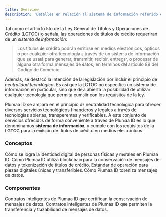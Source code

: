 ```yaml
---
title: Overview
description: 'Detalles en relación al sistema de información referido en la LGTOC'
---
```


Tal como el artículo 5to de la Ley General de Títulos y Operaciones de Crédito (LGTOC) lo señala, las operaciones de títulos de crédito requeriran de un _sistema de información_:

> Los títulos de crédito podrán emitirse en medios electrónicos, ópticos o por cualquier otra tecnología a través de un sistema de información que se usará para generar, transmitir, recibir, entregar, o procesar de alguna otra forma mensajes de datos, en términos del artículo 89 del Código de Comercio.

Además, se destacó la intención de la legislación por incluir el principio de _neutralidad tecnológica_. Es así que la LGTOC no especifica un sistema de información en particular, sino que deja abierta la posibilidad de utilizar cualquier tecnología que permita cumplir con los requisitos de la ley.

Plumaa ID se ampara en el principio de neutralidad tecnológica para ofrecer diversos servicios tecnológicos financieros y legales a través de tecnologías abiertas, transperentes y verificables. A este conjunto de servicios ofrecidos de forma conveniente a través de Plumaa ID es lo que denominamos **sistema de información**, y cumple con los requisitos de la LGTOC para la emisión de títulos de crédito en medios electrónicos.

### Conceptos

<CardGroup cols={2}>
  <Card
    title="Identidad Digital"
    icon="id-card"
    href="/advanced/information-system/trust-service-providers"
  >
    Cómo se logra la identidad digital de personas físicas y morales en Plumaa ID.
  </Card>
  <Card
    title="Blockchain"
    icon="link"
    href="/advanced/information-system/blockchain"
  >
    Cómo Plumaa ID utiliza blockchain para la conservación de mensajes de datos y tokenización de títulos de crédito.
  </Card>
  <Card
    title="ERC721"
    icon="file"
    href="/advanced/information-system/ERC721"
  >
    Estándar de operación para piezas digitales únicas y transferibles.
  </Card>
  <Card
    title="Tokenización"
    icon="coin"
    href="/advanced/information-system/data-message-conservation"
  >
    Cómo Plumaa ID tokeniza mensajes de datos.
  </Card>
</CardGroup>

### Componentes

<CardGroup cols={2}>
  <Card
    title="Testigo"
    icon="eye"
    href="/advanced/information-system/components/witness"
  >
    Contratos inteligentes de Plumaa ID que certifican la conservación de mensajes de datos.
  </Card>
  <Card
    title="Endosador"
    icon="handshake"
    href="/advanced/information-system/components/endorser"
  >
    Contratos inteligentes de Plumaa ID que permiten la transferencia y trazabilidad de mensajes de datos.
  </Card>
</CardGroup>
